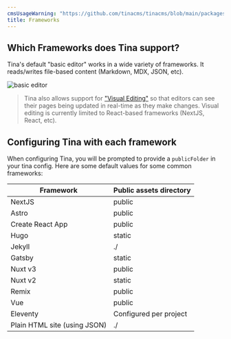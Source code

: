 ```yaml
---
cmsUsageWarning: "https://github.com/tinacms/tinacms/blob/main/packages/@tinacms/cli/src/cmds/init/prompts/index.ts"
title: Frameworks
---
```


## Which Frameworks does Tina support?

Tina's default "basic editor" works in a wide variety of frameworks. It reads/writes file-based content (Markdown, MDX, JSON, etc).

![basic editor](/img/docs/basic-editor.png)

> Tina also allows support for ["Visual Editing"](/docs/contextual-editing/overview/) so that editors can see their pages being updated in real-time as they make changes. Visual editing is currently limited to React-based frameworks (NextJS, React, etc).

## Configuring Tina with each framework

When configuring Tina, you will be prompted to provide a `publicFolder` in your tina config. Here are some default values for some common frameworks:

| **Framework**                | **Public assets directory** |
| ---------------------------- | --------------------------- |
| NextJS                       | public                      |
| Astro                        | public                      |
| Create React App             | public                      |
| Hugo                         | static                      |
| Jekyll                       | ./                          |
| Gatsby                       | static                      |
| Nuxt v3                      | public                      |
| Nuxt v2                      | static                      |
| Remix                        | public                      |
| Vue                          | public                      |
| Eleventy                     | Configured per project      |
| Plain HTML site (using JSON) | ./                          |
